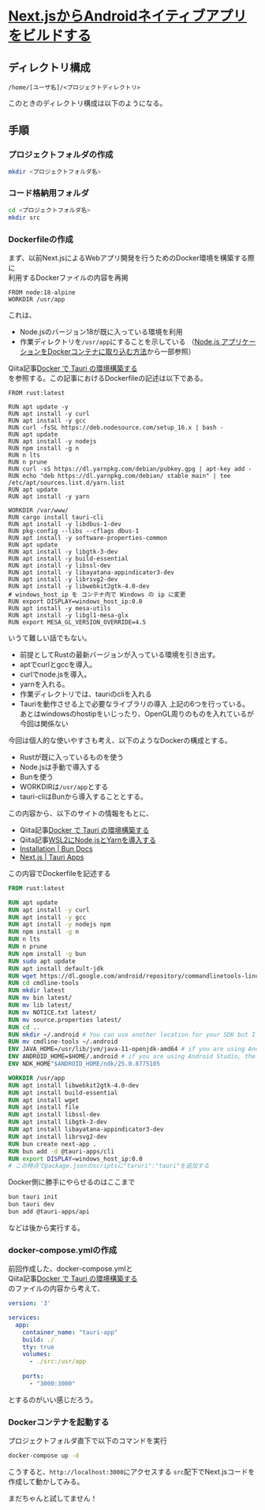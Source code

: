 
# [Next.jsからAndroidネイティブアプリをビルドする](https://hackmd.io/@lucasfernog/BkHI4e18j)

## ディレクトリ構成
```
/home/[ユーザ名]/<プロジェクトディレクトリ>
```

このときのディレクトリ構成は以下のようになる。

<FileTree>
  <FileTree.Folder name="プロジェクトディレクトリ" defaultOpen>
    <FileTree.File name="Dockerfile" />
    <FileTree.File name="docker-compose.yml" />
    <FileTree.Folder name="src">
      <FileTree.File name="Next.jsプロジェクト" />
    </FileTree.Folder>
  </FileTree.Folder>
</FileTree>

## 手順
### プロジェクトフォルダの作成
```bash copy
mkdir <プロジェクトフォルダ名>
```
### コード格納用フォルダ
```bash copy
cd <プロジェクトフォルダ名>
mkdir src
```

### Dockerfileの作成
まず、以前Next.jsによるWebアプリ開発を行うためのDocker環境を構築する際に<br/>
利用するDockerファイルの内容を再掲
```Dockerfile:Dockerfile
FROM node:18-alpine
WORKDIR /usr/app
```
これは、
- Node.jsのバージョン18が既に入っている環境を利用
- 作業ディレクトリを`/usr/app`にすることを示している
（[Node.js アプリケーションをDockerコンテナに取り込む方法](https://nodejs.org/ja/docs/guides/nodejs-docker-webapp)から一部参照）

Qiita記事[Docker で Tauri の環境構築する](https://qiita.com/Ritz/items/ecb4bc2d55a0d6967e6e)<br />
を参照する。この記事におけるDockerfileの記述は以下である。
```Dockerfile:Dockerfile
FROM rust:latest

RUN apt update -y
RUN apt install -y curl
RUN apt install -y gcc
RUN curl -fsSL https://deb.nodesource.com/setup_16.x | bash -
RUN apt update
RUN apt install -y nodejs
RUN npm install -g n
RUN n lts
RUN n prune
RUN curl -sS https://dl.yarnpkg.com/debian/pubkey.gpg | apt-key add -
RUN echo "deb https://dl.yarnpkg.com/debian/ stable main" | tee /etc/apt/sources.list.d/yarn.list
RUN apt update
RUN apt install -y yarn

WORKDIR /var/www/ 
RUN cargo install tauri-cli
RUN apt install -y libdbus-1-dev
RUN pkg-config --libs --cflags dbus-1
RUN apt install -y software-properties-common
RUN apt update
RUN apt install -y libgtk-3-dev
RUN apt install -y build-essential
RUN apt install -y libssl-dev
RUN apt install -y libayatana-appindicator3-dev
RUN apt install -y librsvg2-dev
RUN apt install -y libwebkit2gtk-4.0-dev
# windows_host_ip を コンテナ内で Windows の ip に変更
RUN export DISPLAY=windows_host_ip:0.0 
RUN apt install -y mesa-utils
RUN apt install -y libgl1-mesa-glx
RUN export MESA_GL_VERSION_OVERRIDE=4.5
```
いうて難しい話でもない。
- 前提としてRustの最新バージョンが入っている環境を引き出す。
- aptでcurlとgccを導入。
- curlでnode.jsを導入。
- yarnを入れる。
- 作業ディレクトリでは、tauriのcliを入れる
- Tauriを動作させる上で必要なライブラリの導入
上記の6つを行っている。<br />
あとはwindowsのhostipをいじったり、OpenGL周りのものを入れているが今回は関係ない

今回は個人的な使いやすさも考え、以下のようなDockerの構成とする。
- Rustが既に入っているものを使う
- Node.jsは手動で導入する
- Bunを使う
- WORKDIRは`/usr/app`とする
- tauri-cliはBunから導入することとする。

この内容から、以下のサイトの情報をもとに、
- Qiita記事[Docker で Tauri の環境構築する](https://qiita.com/Ritz/items/ecb4bc2d55a0d6967e6e)
- Qiita記事[WSL2にNode.jsとYarnを導入する](https://zenn.dev/ryuu/articles/wsl2-addyarn)
- [Installation | Bun Docs](https://bun.sh/docs/installation)
- [Next.js | Tauri Apps](https://tauri.app/v1/guides/getting-started/setup/next-js)

この内容でDockerfileを記述する
```Dockerfile copy
FROM rust:latest

RUN apt update
RUN apt install -y curl
RUN apt install -y gcc
RUN apt install -y nodejs npm
RUN npm install -g n
RUN n lts
RUN n prune
RUN npm install -g bun
RUN sudo apt update
RUN apt install default-jdk
RUN wget https://dl.google.com/android/repository/commandlinetools-linux-8512546_latest.zip -O  
RUN cd cmdline-tools
RUN mkdir latest
RUN mv bin latest/
RUN mv lib latest/
RUN mv NOTICE.txt latest/
RUN mv source.properties latest/
RUN cd ..
RUN mkdir ~/.android # You can use another location for your SDK but I prefer using ~/.android
RUN mv cmdline-tools ~/.android
ENV JAVA_HOME=/usr/lib/jvm/java-11-openjdk-amd64 # if you are using Android Studio, the location is different, see the section above about JDK
ENV ANDROID_HOME=$HOME/.android # if you are using Android Studio, the sdk location will be at `~/Android/Sdk`
ENV NDK_HOME"$ANDROID_HOME/ndk/25.0.8775105

WORKDIR /usr/app
RUN apt install libwebkit2gtk-4.0-dev 
RUN apt install build-essential 
RUN apt install wget 
RUN apt install file 
RUN apt install libssl-dev 
RUN apt install libgtk-3-dev 
RUN apt install libayatana-appindicator3-dev 
RUN apt install librsvg2-dev
RUN bun create next-app .
RUN bun add -d @tauri-apps/cli
RUN export DISPLAY=windows_host_ip:0.0 
# この時点でpackage.jsonのscriptsに"taruri":"tauri"を追加する
```

Docker側に勝手にやらせるのはここまで
```bash
bun tauri init
bun tauri dev
bun add @tauri-apps/api
```
などは後から実行する。

### docker-compose.ymlの作成
前回作成した、docker-compose.ymlと<br />
Qiita記事[Docker で Tauri の環境構築する](https://qiita.com/Ritz/items/ecb4bc2d55a0d6967e6e)<br />
のファイルの内容から考えて、

```yaml copy
version: '3'

services:
  app:
    container_name: "tauri-app"
    build: ./
    tty: true
    volumes:
      - ./src:/usr/app
    
    ports:
      - "3000:3000"
```
とするのがいい感じだろう。

### Dockerコンテナを起動する
プロジェクトフォルダ直下で以下のコマンドを実行
```bash copy
docker-compose up -d
```

こうすると、`http://localhost:3000`にアクセスする
`src`配下でNext.jsコードを作成して動かしてみる。

<Callout type="error" emoji="️🚫">
  まだちゃんと試してません！<br/>
</Callout>